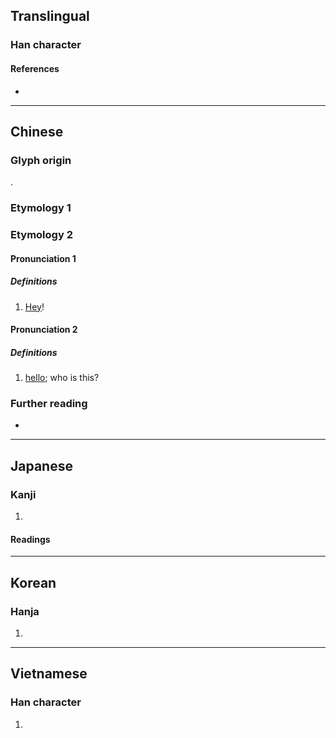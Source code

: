 {{also|餵}}
{{character info}}
==Translingual==

===Han character===
{{Han char|rn=30|rad=口|as=09|sn=12|four=66032|canj=RWMV|ids=⿰口畏}}

====References====
* {{Han ref|kx=0197.140|dkj=03900|dj=0418.340|hdz=10653.150|uh=5582|ud=21890|bh=B3DE|bd=46046}}

----

==Chinese==

===Glyph origin===
{{Han etym}}
{{Han compound|口|畏|c1=s|c2=p|ls=psc}}.

===Etymology 1===
{{zh-see|餵}}

===Etymology 2===
{{zh-forms}}

====Pronunciation 1====
{{zh-pron
|m=wèi
|c=wai3
|mn=eh
|cat=intj
}}

=====Definitions=====
{{zh-hanzi}}

# {{lb|zh|used to [[call]] [[attention]]}} [[hey|Hey]]!

====Pronunciation 2====
{{zh-pron
|m=wéi
|c=wai2,wei2
|mn=oeh/ôe
|w=2ue
|cat=intj
}}
{{rfp|zhx-teo|oi? (Chaoyang)}}

=====Definitions=====
{{zh-hanzi}}

# {{lb|zh|used when answering the telephone}} [[hello]]; who is this?

===Further reading===
* {{thcwd|8189}}

{{zh-cat|Beginning|Elementary|Phrasebook}}

----

==Japanese==

===Kanji===
{{ja-kanji|grade=|rs=口09}}

# {{rfdef|ja|sort=口09}}

====Readings====
{{ja-readings
|goon=き
|kanon=かい
|kanyoon=い
|kun=なげ-く
}}

----

==Korean==

===Hanja===
{{ko-hanja|hangeul=위}}

# {{rfdef|ko|sort=口09}}

----

==Vietnamese==

===Han character===
{{vi-hantu|[[ỏi]], [[ói]], [[ôi]], [[òi]], [[uy]], [[hôi]], [[ổi]], [[úi]]|rs=口09}}

# {{rfdef|vi|sort=口09}}